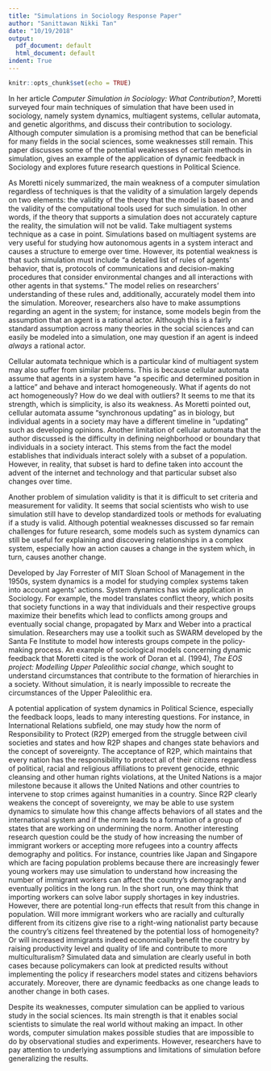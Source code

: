 ```yaml
---
title: "Simulations in Sociology Response Paper"
author: "Sanittawan Nikki Tan"
date: "10/19/2018"
output:
  pdf_document: default
  html_document: default
indent: True
---
```


```r
knitr::opts_chunk$set(echo = TRUE)
```


In her article *Computer Simulation in Sociology: What Contribution?*, Moretti surveyed four main techniques of simulation that have been used in sociology, namely system dynamics, multiagent systems, cellular automata, and genetic algorithms, and discuss their contribution to sociology. Although computer simulation is a promising method that can be beneficial for many fields in the social sciences, some weaknesses still remain. This paper discusses some of the potential weaknesses of certain methods in simulation, gives an example of the application of dynamic feedback in Sociology and explores future research questions in Political Science. 

As Moretti nicely summarized, the main weakness of a computer simulation regardless of techniques is that the validity of a simulation largely depends on two elements: the validity of the theory that the model is based on and the validity of the computational tools used for such simulation. In other words, if the theory that supports a simulation does not accurately capture the reality, the simulation will not be valid. Take multiagent systems technique as a case in point. Simulations based on multiagent systems are very useful for studying how autonomous agents in a system interact and causes a structure to emerge over time. However, its potential weakness is that such simulation must include "a detailed list of rules of agents' behavior, that is, protocols of communications and decision-making procedures that consider environmental changes and all interactions with other agents in that systems." The model relies on researchers' understanding of these rules and, additionally, accurately model them into the simulation. Moreover, researchers also have to make assumptions regarding an agent in the system; for instance, some models begin from the assumption that an agent is a rational actor. Although this is a fairly standard assumption across many theories in the social sciences and can easily be modeled into a simulation, one may question if an agent is indeed *always* a rational actor. 

Cellular automata technique which is a particular kind of multiagent system may also suffer from similar problems. This is because cellular automata assume that agents in a system have "a specific and determined position in a lattice" and behave and interact homogeneously. What if agents do not act homogeneously? How do we deal with outliers? It seems to me that its strength, which is simplicity, is also its weakness. As Moretti pointed out, cellular automata assume "synchronous updating" as in biology, but individual agents in a society may have a different timeline in "updating" such as developing opinions. Another limitation of cellular automata that the author discussed is the difficulty in defining neighborhood or boundary that individuals in a society interact. This stems from the fact the model establishes that individuals interact solely with a subset of a population. However, in reality, that subset is hard to define taken into account the advent of the internet and technology and that particular subset also changes over time.           

Another problem of simulation validity is that it is difficult to set criteria and measurement for validity. It seems that social scientists who wish to use simulation still have to develop standardized tools or methods for evaluating if a study is valid. Although potential weaknesses discussed so far remain challenges for future research, some models such as system dynamics can still be useful for explaining and discovering relationships in a complex system, especially how an action causes a change in the system which, in turn, causes another change. 

Developed by Jay Forrester of MIT Sloan School of Management in the 1950s, system dynamics is a model for studying complex systems taken into account agents' actions. System dynamics has wide application in Sociology. For example, the model translates conflict theory, which posits that society functions in a way that individuals and their respective groups maximize their benefits which lead to conflicts among groups and eventually social change, propagated by Marx and Weber into a practical simulation. Researchers may use a toolkit such as SWARM developed by the Santa Fe Institute to model how interests groups compete in the policy-making process. An example of sociological models concerning dynamic feedback that Moretti cited is the work of Doran et al. (1994), *The EOS project: Modelling Upper Paleolithic social change*, which sought to understand circumstances that contribute to the formation of hierarchies in a society. Without simulation, it is nearly impossible to recreate the circumstances of the Upper Paleolithic era.      

A potential application of system dynamics in Political Science, especially the feedback loops, leads to many interesting questions. For instance, in International Relations subfield, one may study how the norm of Responsibility to Protect (R2P) emerged from the struggle between civil societies and states and how R2P shapes and changes state behaviors and the concept of sovereignty. The acceptance of R2P, which maintains that every nation has the responsibility to protect all of their citizens regardless of political, racial and religious affiliations to prevent genocide, ethnic cleansing and other human rights violations, at the United Nations is a major milestone because it allows the United Nations and other countries to intervene to stop crimes against humanities in a country. Since R2P clearly weakens the concept of sovereignty, we may be able to use system dynamics to simulate how this change affects behaviors of all states and the international system and if the norm leads to a formation of a group of states that are working on undermining the norm. Another interesting research question could be the study of how increasing the number of immigrant workers or accepting more refugees into a country affects demography and politics. For instance, countries like Japan and Singapore which are facing population problems because there are increasingly fewer young workers may use simulation to understand how increasing the number of immigrant workers can affect the country's demography and eventually politics in the long run. In the short run, one may think that importing workers can solve labor supply shortages in key industries. However, there are potential long-run effects that result from this change in population. Will more immigrant workers who are racially and culturally different from its citizens give rise to a right-wing nationalist party because the country's citizens feel threatened by the potential loss of homogeneity? Or will increased immigrants indeed economically benefit the country by raising productivity level and quality of life and contribute to more multiculturalism? Simulated data and simulation are clearly useful in both cases because policymakers can look at predicted results without implementing the policy if researchers model states and citizens behaviors accurately. Moreover, there are dynamic feedbacks as one change leads to another change in both cases.  

Despite its weaknesses, computer simulation can be applied to various study in the social sciences. Its main strength is that it enables social scientists to simulate the real world without making an impact. In other words, computer simulation makes possible studies that are impossible to do by observational studies and experiments. However, researchers have to pay attention to underlying assumptions and limitations of simulation before generalizing the results.

